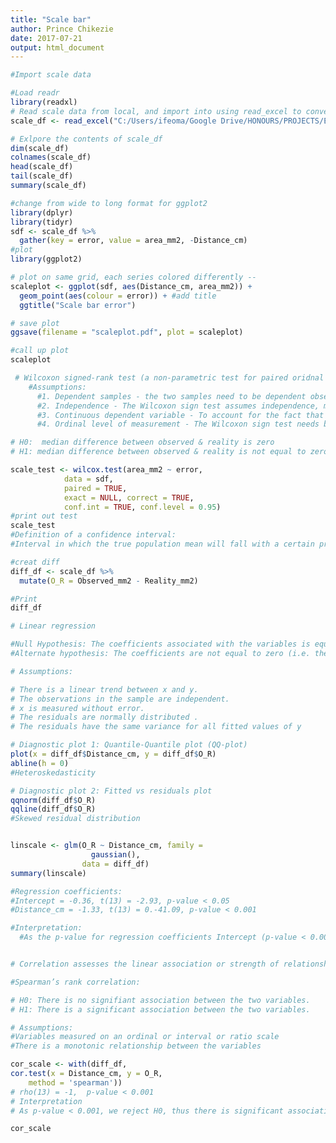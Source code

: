 ```yaml
---
title: "Scale bar"
author: Prince Chikezie
date: 2017-07-21
output: html_document
---
```


```r
#Import scale data

#Load readr
library(readxl)
# Read scale data from local, and import into using read_excel to convert into a dataframe
scale_df <- read_excel("C:/Users/ifeoma/Google Drive/HONOURS/PROJECTS/ESSENTIAL INFO/Skull analysis/Data collection and Tests/Standardizing area technique/Significance.xlsx")

# Exlpore the contents of scale_df
dim(scale_df)
colnames(scale_df)
head(scale_df)
tail(scale_df)
summary(scale_df)

#change from wide to long format for ggplot2 
library(dplyr)
library(tidyr)
sdf <- scale_df %>%
  gather(key = error, value = area_mm2, -Distance_cm)
#plot 
library(ggplot2)

# plot on same grid, each series colored differently -- 
scaleplot <- ggplot(sdf, aes(Distance_cm, area_mm2)) +
  geom_point(aes(colour = error)) + #add title 
  ggtitle("Scale bar error")

# save plot 
ggsave(filename = "scaleplot.pdf", plot = scaleplot) 

#call up plot 
scaleplot

 # Wilcoxon signed-rank test (a non-parametric test for paired oridnal data)
    #Assumptions:
      #1. Dependent samples - the two samples need to be dependent observations           of the cases. 
      #2. Independence - The Wilcoxon sign test assumes independence, meaning             that the paired observations are randomly and independently drawn.
      #3. Continuous dependent variable - To account for the fact that in most              cases the dependent variable is binominal distributed, a continuity               correction is applied.
      #4. Ordinal level of measurement - The Wilcoxon sign test needs both                  dependent measurements to be at least of ordinal scale. 

# H0:  median difference between observed & reality is zero
# H1: median difference between observed & reality is not equal to zero

scale_test <- wilcox.test(area_mm2 ~ error,
            data = sdf,
            paired = TRUE,
            exact = NULL, correct = TRUE,
            conf.int = TRUE, conf.level = 0.95)
#print out test 
scale_test
#Definition of a confidence interval:
#Interval in which the true population mean will fall with a certain probability

#creat diff
diff_df <- scale_df %>%
  mutate(O_R = Observed_mm2 - Reality_mm2)

#Print
diff_df

# Linear regression 

#Null Hypothesis: The coefficients associated with the variables is equal to zero. 
#Alternate hypothesis: The coefficients are not equal to zero (i.e. there exists a relationship between the independent variable in question and the dependent variable).  

# Assumptions: 

# There is a linear trend between x and y.
# The observations in the sample are independent.
# x is measured without error.
# The residuals are normally distributed .
# The residuals have the same variance for all fitted values of y 

# Diagnostic plot 1: Quantile-Quantile plot (QQ-plot) 
plot(x = diff_df$Distance_cm, y = diff_df$O_R)
abline(h = 0)
#Heteroskedasticity 

# Diagnostic plot 2: Fitted vs residuals plot
qqnorm(diff_df$O_R)
qqline(diff_df$O_R)
#Skewed residual distribution 


linscale <- glm(O_R ~ Distance_cm, family = 
                  gaussian(), 
                data = diff_df)
summary(linscale)

#Regression coefficients:
#Intercept = -0.36, t(13) = -2.93, p-value < 0.05
#Distance_cm = -1.33, t(13) = 0.-41.09, p-value < 0.001

#Interpretation:
  #As the p-value for regression coefficients Intercept (p-value < 0.001) & interest_rate (p-value ) we reject the null hypothesis, thus the coefficients are not equal to zero (i.e. there exists a relationship between the independent variable in question and the dependent variable).  


# Correlation assesses the linear association or strength of relationship between two variables.

#Spearman’s rank correlation: 

# H0: There is no signifiant association between the two variables.
# H1: There is a significant association between the two variables.

# Assumptions:
#Variables measured on an ordinal or interval or ratio scale
#There is a monotonic relationship between the variables

cor_scale <- with(diff_df,
cor.test(x = Distance_cm, y = O_R,
    method = 'spearman'))
# rho(13) = -1,  p-value < 0.001 
# Interpretation 
# As p-value < 0.001, we reject H0, thus there is significant association between the two variables

cor_scale

```

